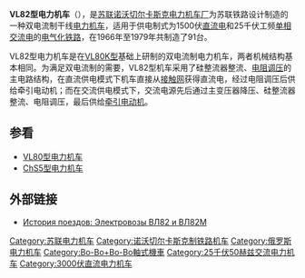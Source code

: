 {{Infobox Locomotive
| name = VL82<br/>ВЛ82
| image = ElectricLoco VL82-018 Kislovodsk aug 2005.JPG
| caption = 在基兹洛沃茨克车站的VL82型018号机车
| type = [[电力机车|电力机车]]
| origin = {{USSR}}
| designer = 
| builder = [[诺沃切尔卡斯克电力机车厂|诺沃切尔卡斯克电力机车厂]]
| buildmodel = 
| ordernumber = 
| serialnumber = 
| roadnumber = 
| builddate = 1966年—1979年
| totalproduction  = 91台
| user = {{USSR}}<br/>{{RUS}}
| railroad = 
| deliverydate = 
| firstrundate = 
| lastrundate = 
| retiredate = 
| scrapdate = 
| nicknames = 
| aarwheels = 
| uicclass = Bo'Bo'+Bo'Bo'
| gauge = 1,524毫米
| trucks = 
| bogies = 
| wheeldiameter = 
| axleload = 23吨
| wheelbase = 
| minimumcurve = 
| length = 
| width = 
| height = 
| framesize = 
| weight = 
| sandcap = 
| electricsystem = AC 50Hz 25kV<br/>DC 3000V
| collectionmethod = 
| transmission = 
| tractionmotors = 
| topspeed = 110公里/小时
| sustainedspeed = 
| poweroutput = 5080千瓦
| tractiveeffort = 
| factorofadhesion = 
| locobrakes = 
| locobrakepower = 
| locobrakeforce = 
| trainbrakes = 
| safety = 
| notes =
}}
'''VL82型电力机车'''（{{lang-ru|'''ВЛ82'''}}），是[[苏联|苏联]][[诺沃切尔卡斯克电力机车厂|诺沃切尔卡斯克电力机车厂]]为苏联铁路设计制造的一种双电流制干线[[电力机车|电力机车]]，适用于供电制式为1500伏[[直流电|直流电]]和25千伏工频[[单相交流电|单相交流电]]的[[电气化铁路|电气化铁路]]，在1966年至1979年共制造了91台。

VL82型电力机车是在[[VL80型电力机车|VL80K型]]基础上研制的双电流制电力机车，两者机械结构基本相同。为满足双电流制的需要，VL82型机车采用了硅整流器整流、[[电阻调压|电阻调压]]的主电路结构，在直流供电模式下机车直接从[[架空電纜_(鐵路)|接触网]]获得直流电，经过电阻调压后供给牵引电动机；而在交流供电模式下，交流电源先后通过主变压器降压、硅整流器整流、电阻调压，最后供给[[牵引电动机|牵引电动机]]。

==参看==
*[[VL80型电力机车|VL80型电力机车]]
*[[ChS5型电力机车|ChS5型电力机车]]

==外部链接==
*{{ru}}[http://trainshistory.ru/lokomotivy/magistralnye-elektrovozy/dvuhsistemnye/elektrovozy-vl82-i-vl82m.html История поездов: Электровозы ВЛ82 и ВЛ82М] {{Wayback|url=http://trainshistory.ru/lokomotivy/magistralnye-elektrovozy/dvuhsistemnye/elektrovozy-vl82-i-vl82m.html |date=20130511082951 }}

{{Soviet and CIS locomotives}}

[[Category:苏联电力机车|Category:苏联电力机车]]
[[Category:诺沃切尔卡斯克制铁路机车|Category:诺沃切尔卡斯克制铁路机车]]
[[Category:俄罗斯电力机车|Category:俄罗斯电力机车]]
[[Category:Bo-Bo+Bo-Bo軸式機車|Category:Bo-Bo+Bo-Bo軸式機車]]
[[Category:25千伏50赫兹交流电力机车|Category:25千伏50赫兹交流电力机车]]
[[Category:3000伏直流电力机车|Category:3000伏直流电力机车]]